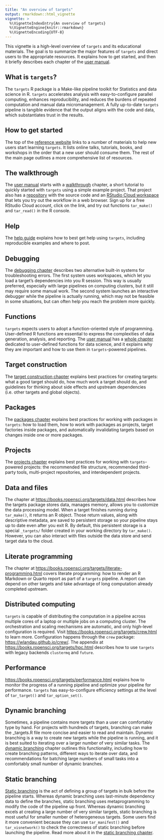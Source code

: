 ```yaml
---
title: "An overview of targets"
output: rmarkdown::html_vignette
vignette: >
  %\VignetteIndexEntry{An overview of targets}
  %\VignetteEngine{knitr::rmarkdown}
  %\VignetteEncoding{UTF-8}
---
```


This vignette is a high-level overview of `targets` and its educational materials. The goal is to summarize the major features of `targets` and direct users to the appropriate resources. It explains how to get started, and then it briefly describes each chapter of the [user manual](https://books.ropensci.org/targets/).

## What is `targets`?

The `targets` R package is a Make-like pipeline toolkit for Statistics and data science in R. `targets` accelerates analysis with easy-to-configure parallel computing, enhances reproducibility, and reduces the burdens of repeated computation and manual data micromanagement. A fully up-to-date `targets` pipeline is tangible evidence that the output aligns with the code and data, which substantiates trust in the results.

## How to get started

The top of the [reference website](https://docs.ropensci.org/targets/) links to a number of materials to help new users start learning `targets`. It lists online talks, tutorials, books, and workshops in the order that a new user should consume them. The rest of the main page outlines a more comprehensive list of resources.

## The walkthrough

The [user manual](https://books.ropensci.org/targets/) starts with a  [walkthrough](https://books.ropensci.org/targets/walkthrough.html) chapter, a short tutorial to quickly started with `targets` using a simple example project. That project also has a [repository](https://github.com/wlandau/targets-minimal) with the source code and an [RStudio Cloud workspace](https://rstudio.cloud/project/1430691) that lets you try out the workflow in a web browser. Sign up for a free RStudio Cloud account, click on the link, and try out functions `tar_make()` and `tar_read()` in the R console.

## Help

The [help guide](https://books.ropensci.org/targets/help.html) explains how to best get help using `targets`, including reproducible examples and where to post.

## Debugging

The [debugging chapter](https://books.ropensci.org/targets/debugging.html) describes two alternative built-in systems for troubleshooting errors. The first system uses workspaces, which let you load a target's dependencies into you R session. This way is usually preferred, especially with large pipelines on computing clusters, but it still may require some manual work. The second system launches an interactive debugger while the pipeline is actually running, which may not be feasible in some situations, but can often help you reach the problem more quickly.

## Functions

`targets` expects users to adopt a function-oriented style of programming. User-defined R functions are essential to express the complexities of data generation, analysis, and reporting. The [user manual](https://books.ropensci.org/targets/) has a [whole chapter](https://books.ropensci.org/targets/functions.html) dedicated to user-defined functions for data science, and it explains why they are important and how to use them in `targets`-powered pipelines.

## Target construction

The [target construction chapter](https://books.ropensci.org/targets/targets.html) explains best practices for creating targets: what a good target should do, how much work a target should do, and guidelines for thinking about side effects and upstream dependencies (i.e. other targets and global objects).

## Packages

The [packages chapter](https://books.ropensci.org/targets/packages.html) explains best practices for working with packages in `targets`: how to load them, how to work with packages as projects, target factories inside packages, and automatically invalidating targets based on changes inside one or more packages.

## Projects

The [projects chapter](https://books.ropensci.org/targets/projects.html) explains best practices for working with `targets`-powered projects: the recommended file structure, recommended third-party tools, multi-project repositories, and interdependent projects.


## Data and files

The chapter at <https://books.ropensci.org/targets/data.html> describes how the targets package stores data, manages memory, allows you to customize the data processing model. When a target finishes running during `tar_make()`, it returns an R object. Those return values, along with descriptive metadata, are saved to persistent storage so your pipeline stays up to date even after you exit R. By default, this persistent storage is a special `_targets/` folder created in your working directory by `tar_make()`. However, you can also interact with files outside the data store and send target data to the cloud.

## Literate programming

The chapter at <https://books.ropensci.org/targets/literate-programming.html> covers literate programming: how to render an R Markdown or Quarto report as part of a `targets` pipeline. A report can depend on other targets and take advantage of long computation already completed upstream.

## Distributed computing

`targets` is capable of distributing the computation in a pipeline across multiple cores of a laptop or multiple jobs on a computing cluster. The orchestration and scaling mechanisms are automatic, and only high-level configuration is required. Visit <https://books.ropensci.org/targets/crew.html> to learn more. Configuration happens through the `crew` package: <https://wlandau.github.io/crew/>. The appendix at <https://books.ropensci.org/targets/hpc.html> describes how to use `targets` with legacy backends `clustermq` and `future`.

## Performance

<https://books.ropensci.org/targets/performance.html> explains how to monitor the progress of a running pipeline and optimize your pipeline for performance. `targets` has easy-to-configure efficiency settings at the level of `tar_target()` and `tar_option_set()`.


## Dynamic branching

Sometimes, a pipeline contains more targets than a user can comfortably type by hand. For projects with hundreds of targets, branching can make the _targets.R file more concise and easier to read and maintain. Dynamic branching is a way to create new targets while the pipeline is running, and it is best suited to iterating over a larger number of very similar tasks. The [dynamic branching](https://books.ropensci.org/targets/dynamic.html) chapter outlines this functionality, including how to create branching patterns, different ways to iterate over data, and recommendations for batching large numbers of small tasks into a comfortably small number of dynamic branches.

## Static branching

[Static branching](https://books.ropensci.org/targets/static.html) is the act of defining a group of targets in bulk before the pipeline starts. Whereas dynamic branching uses last-minute dependency data to define the branches, static branching uses metaprogramming to modify the code of the pipeline up front. Whereas dynamic branching excels at creating a large number of very similar targets, static branching is most useful for smaller number of heterogeneous targets. Some users find it more convenient because they can use `tar_manifest()` and `tar_visnetwork()` to check the correctness of static branching before launching the pipeline. Read more about it in the [static branching chapter](https://books.ropensci.org/targets/static.html).

